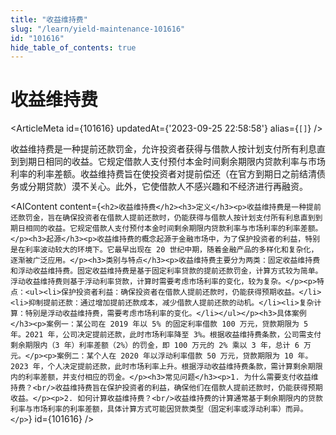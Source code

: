 ```yaml
---
title: "收益维持费"
slug: "/learn/yield-maintenance-101616"
id: "101616"
hide_table_of_contents: true
---
```



# 收益维持费

<ArticleMeta id={101616} updatedAt={'2023-09-25 22:58:58'} alias={`[]`} />
<div className='border-solid border-b border-t-0 my-4 border-[var(--ifm-color-gray-300)]' />

收益维持费是一种提前还款罚金，允许投资者获得与借款人按计划支付所有利息直到到期日相同的收益。它规定借款人支付预付本金时间剩余期限内贷款利率与市场利率的利率差额。收益维持费旨在使投资者对提前偿还（在官方到期日之前结清债务或分期贷款）漠不关心。此外，它使借款人不感兴趣和不经济进行再融资。

<AIContent content={`<h2>收益维持费</h2><h3>定义</h3><p>收益维持费是一种提前还款罚金，旨在确保投资者在借款人提前还款时，仍能获得与借款人按计划支付所有利息直到到期日相同的收益。它规定借款人支付预付本金时间剩余期限内贷款利率与市场利率的利率差额。</p><h3>起源</h3><p>收益维持费的概念起源于金融市场中，为了保护投资者的利益，特别是在利率波动较大的环境下。它最早出现在 20 世纪中期，随着金融产品的多样化和复杂化，逐渐被广泛应用。</p><h3>类别与特点</h3><p>收益维持费主要分为两类：固定收益维持费和浮动收益维持费。固定收益维持费是基于固定利率贷款的提前还款罚金，计算方式较为简单。浮动收益维持费则基于浮动利率贷款，计算时需要考虑市场利率的变化，较为复杂。</p><p>特点：<ul><li>保护投资者利益：确保投资者在借款人提前还款时，仍能获得预期收益。</li><li>抑制提前还款：通过增加提前还款成本，减少借款人提前还款的动机。</li><li>复杂计算：特别是浮动收益维持费，需要考虑市场利率的变化。</li></ul></p><h3>具体案例</h3><p>案例一：某公司在 2019 年以 5% 的固定利率借款 100 万元，贷款期限为 5 年。2021 年，公司决定提前还款，此时市场利率降至 3%。根据收益维持费条款，公司需支付剩余期限内（3 年）利率差额（2%）的罚金，即 100 万元的 2% 乘以 3 年，总计 6 万元。</p><p>案例二：某个人在 2020 年以浮动利率借款 50 万元，贷款期限为 10 年。2023 年，个人决定提前还款，此时市场利率上升。根据浮动收益维持费条款，需计算剩余期限内的利率差额，并支付相应的罚金。</p><h3>常见问题</h3><p>1. 为什么需要支付收益维持费？<br/>收益维持费旨在保护投资者的利益，确保他们在借款人提前还款时，仍能获得预期收益。</p><p>2. 如何计算收益维持费？<br/>收益维持费的计算通常基于剩余期限内的贷款利率与市场利率的利率差额，具体计算方式可能因贷款类型（固定利率或浮动利率）而异。</p>`} id={101616} />
